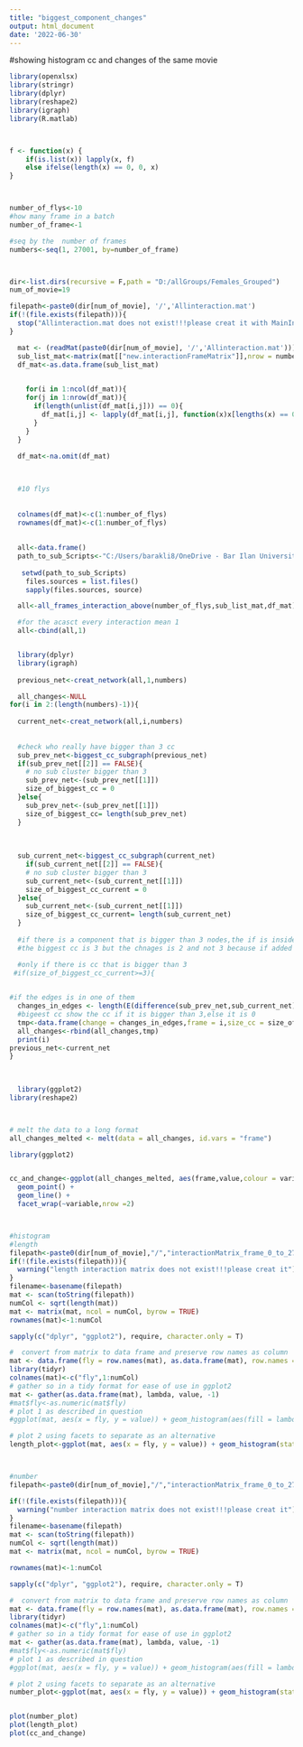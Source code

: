 ```yaml
---
title: "biggest_component_changes"
output: html_document
date: '2022-06-30'
---
```


#showing histogram cc and changes of the same movie

```r


library(openxlsx)
library(stringr)
library(dplyr)
library(reshape2)
library(igraph)
library(R.matlab)



f <- function(x) {
    if(is.list(x)) lapply(x, f)
    else ifelse(length(x) == 0, 0, x)
}



number_of_flys<-10
#how many frame in a batch
number_of_frame<-1

#seq by the  number of frames
numbers<-seq(1, 27001, by=number_of_frame)



dir<-list.dirs(recursive = F,path = "D:/allGroups/Females_Grouped")
num_of_movie=19

filepath<-paste0(dir[num_of_movie], '/','Allinteraction.mat')
if(!(file.exists(filepath))){
  stop("Allinteraction.mat does not exist!!!please creat it with MainInteractionAllNoAngelSub.m ")
}

  mat <- (readMat(paste0(dir[num_of_movie], '/','Allinteraction.mat'))) # read each MAT file
  sub_list_mat<-matrix(mat[["new.interactionFrameMatrix"]],nrow = number_of_flys, ncol = number_of_flys)
  df_mat<-as.data.frame(sub_list_mat)
  

    for(i in 1:ncol(df_mat)){
    for(j in 1:nrow(df_mat)){
      if(length(unlist(df_mat[i,j])) == 0){
        df_mat[i,j] <- lapply(df_mat[i,j], function(x)x[lengths(x) == 0] <- 0)
      }
    }
  }
  
  df_mat<-na.omit(df_mat)

  

  #10 flys
  
  
  colnames(df_mat)<-c(1:number_of_flys)
  rownames(df_mat)<-c(1:number_of_flys)
  
  
  all<-data.frame()
  path_to_sub_Scripts<-"C:/Users/barakli8/OneDrive - Bar Ilan University/Lital/code/interactions_network/dynamic/sub_scripts"
  
   setwd(path_to_sub_Scripts)
    files.sources = list.files()
    sapply(files.sources, source)

  all<-all_frames_interaction_above(number_of_flys,sub_list_mat,df_mat)

  #for the acasct every interaction mean 1 
  all<-cbind(all,1)


  library(dplyr)
  library(igraph)
  
  previous_net<-creat_network(all,1,numbers)

  all_changes<-NULL
for(i in 2:(length(numbers)-1)){
  
  current_net<-creat_network(all,i,numbers)
  
  
  #check who really have bigger than 3 cc
  sub_prev_net<-biggest_cc_subgraph(previous_net)
  if(sub_prev_net[[2]] == FALSE){
    # no sub cluster bigger than 3
    sub_prev_net<-(sub_prev_net[[1]])
    size_of_biggest_cc = 0
  }else{
    sub_prev_net<-(sub_prev_net[[1]])
    size_of_biggest_cc= length(sub_prev_net)
  }
  
  
  
  sub_current_net<-biggest_cc_subgraph(current_net)
    if(sub_current_net[[2]] == FALSE){
    # no sub cluster bigger than 3
    sub_current_net<-(sub_current_net[[1]])
    size_of_biggest_cc_current = 0
  }else{
    sub_current_net<-(sub_current_net[[1]])
    size_of_biggest_cc_current= length(sub_current_net)
  }
  
  #if there is a component that is bigger than 3 nodes,the if is inside biggest_cc_subgraph script
  #the biggest cc is 3 but the chnages is 2 and not 3 because if added the

  #only if there is cc that is bigger than 3
 #if(size_of_biggest_cc_current>=3){
    

#if the edges is in one of them 
  changes_in_edges <- length(E(difference(sub_prev_net,sub_current_net)))+length(E(difference(sub_current_net,sub_prev_net)))
  #bigeest cc show the cc if it is bigger than 3,else it is 0
  tmp<-data.frame(change = changes_in_edges,frame = i,size_cc = size_of_biggest_cc_current)
  all_changes<-rbind(all_changes,tmp)
  print(i)
previous_net<-current_net
}  

  
  
  library(ggplot2)
library(reshape2)



# melt the data to a long format
all_changes_melted <- melt(data = all_changes, id.vars = "frame")

library(ggplot2)


cc_and_change<-ggplot(all_changes_melted, aes(frame,value,colour = variable)) + 
  geom_point() + 
  geom_line() +
  facet_wrap(~variable,nrow =2)



#histogram
#length
filepath<-paste0(dir[num_of_movie],"/","interactionMatrix_frame_0_to_27000_gap_120_interaction_length.txt")
if(!(file.exists(filepath))){
  warning("length interaction matrix does not exist!!!please creat it")
}
filename<-basename(filepath)
mat <- scan(toString(filepath))
numCol <- sqrt(length(mat))
mat <- matrix(mat, ncol = numCol, byrow = TRUE)
rownames(mat)<-1:numCol

sapply(c("dplyr", "ggplot2"), require, character.only = T)

#  convert from matrix to data frame and preserve row names as column
mat <- data.frame(fly = row.names(mat), as.data.frame(mat), row.names = NULL)
library(tidyr)
colnames(mat)<-c("fly",1:numCol)
# gather so in a tidy format for ease of use in ggplot2
mat <- gather(as.data.frame(mat), lambda, value, -1)
#mat$fly<-as.numeric(mat$fly)
# plot 1 as described in question
#ggplot(mat, aes(x = fly, y = value)) + geom_histogram(aes(fill = lambda), stat = "identity", position = "dodge")        

# plot 2 using facets to separate as an alternative
length_plot<-ggplot(mat, aes(x = fly, y = value)) + geom_histogram(stat = "identity") + facet_grid(. ~ lambda)+ggtitle(filename)



#number
filepath<-paste0(dir[num_of_movie],"/","interactionMatrix_frame_0_to_27000_gap_120_interaction_number.txt")

if(!(file.exists(filepath))){
  warning("number interaction matrix does not exist!!!please creat it")
}
filename<-basename(filepath)
mat <- scan(toString(filepath))
numCol <- sqrt(length(mat))
mat <- matrix(mat, ncol = numCol, byrow = TRUE)

rownames(mat)<-1:numCol

sapply(c("dplyr", "ggplot2"), require, character.only = T)

#  convert from matrix to data frame and preserve row names as column
mat <- data.frame(fly = row.names(mat), as.data.frame(mat), row.names = NULL)
library(tidyr)
colnames(mat)<-c("fly",1:numCol)
# gather so in a tidy format for ease of use in ggplot2
mat <- gather(as.data.frame(mat), lambda, value, -1)
#mat$fly<-as.numeric(mat$fly)
# plot 1 as described in question
#ggplot(mat, aes(x = fly, y = value)) + geom_histogram(aes(fill = lambda), stat = "identity", position = "dodge")        

# plot 2 using facets to separate as an alternative
number_plot<-ggplot(mat, aes(x = fly, y = value)) + geom_histogram(stat = "identity") + facet_grid(. ~ lambda)+ggtitle(filename)


plot(number_plot)
plot(length_plot)
plot(cc_and_change)

```
